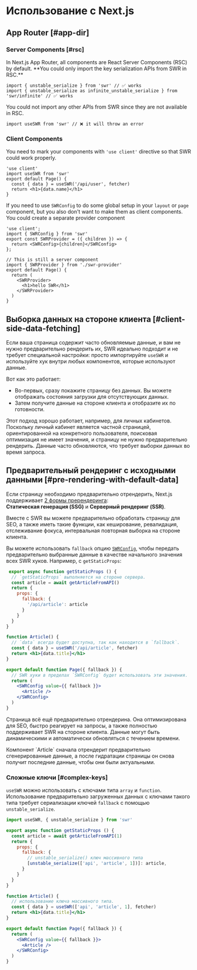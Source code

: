 
# Использование с Next.js

## App Router [#app-dir]

### Server Components [#rsc]

<Callout type="default" emoji="✅">
   In Next.js App Router, all components are React Server Components (RSC) by default. **You could only import the key serialization APIs from SWR in RSC.**
</Callout>

```tsx filename="app/page.tsx" copy
import { unstable_serialize } from 'swr' // ✅ works 
import { unstable_serialize as infinite_unstable_serialize } from 'swr/infinite' // ✅ works 
```


<Callout type="error">
   You could not import any other APIs from SWR since they are not available in RSC.
</Callout>

```tsx filename="app/page.tsx" highlight={1}
import useSWR from 'swr' // ❌ it will throw an error
```

### Client Components

You need to mark your components with `'use client'` directive so that SWR could work properly.

```tsx filename="app/page.tsx" highlight={1} copy
'use client'
import useSWR from 'swr'
export default Page() {
  const { data } = useSWR('/api/user', fetcher)
  return <h1>{data.name}</h1>
}
```

If you need to use `SWRConfig` to do some global setup in your `layout` or `page` component, but you also don't want to make them as client components. You could create a separate provider component

```tsx filename="app/swr-provider.tsx" copy
'use client';
import { SWRConfig } from 'swr'
export const SWRProvider = ({ children }) => {
  return <SWRConfig>{children}</SWRConfig>
};
```

```tsx filename="app/page.tsx" copy
// This is still a server component
import { SWRProvider } from './swr-provider'
export default Page() {
  return (
    <SWRProvider>
      <h1>hello SWR</h1>
    </SWRProvider>
  )
}
```

## Выборка данных на стороне клиента [#client-side-data-fetching]

Если ваша страница содержит часто обновляемые данные, и вам не нужно предварительно рендерить их, SWR идеально подходит и не требует специальной настройки: просто импортируйте `useSWR` и используйте хук внутри любых компонентов, которые используют данные.

Вот как это работает:

- Во-первых, сразу покажите страницу без данных. Вы можете отображать состояния загрузки для отсутствующих данных.
- Затем получите данные на стороне клиента и отобразите их по готовности.

Этот подход хорошо работает, например, для личных кабинетов. Поскольку личный кабинет является частной страницей, ориентированной на конкретного пользователя, поисковая оптимизация не имеет значения, и страницу не нужно предварительно рендерить. Данные часто обновляются, что требует выборки данных во время запроса.

## Предварительный рендеринг с исходными данными [#pre-rendering-with-default-data]

Если страницу необходимо предварительно отрендерить, Next.js поддерживает [2 формы пререндеринга](https://nextjs.org/docs/basic-features/data-fetching):  
**Статическая генерация (SSG)** и **Серверный рендеринг (SSR)**.

Вместе с SWR вы можете предварительно обработать страницу для SEO, а также иметь такие функции, как кеширование, ревалидация, отслеживание фокуса, интервальная повторная выборка на стороне клиента.

Вы можете использовать `fallback` опцию [`SWRConfig`](/docs/global-configuration), чтобы передать предварительно выбранные данные в качестве начального значения всех SWR хуков. Например, с `getStaticProps`:

```jsx
 export async function getStaticProps () {
  // `getStaticProps` выполняется на стороне сервера.
  const article = await getArticleFromAPI()
  return {
    props: {
      fallback: {
        '/api/article': article
      }
    }
  }
}

function Article() {
  // `data` всегда будет доступна, так как находится в `fallback`.
  const { data } = useSWR('/api/article', fetcher)
  return <h1>{data.title}</h1>
}

export default function Page({ fallback }) {
  // SWR хуки в пределах `SWRConfig` будет использовать эти значения.
  return (
    <SWRConfig value={{ fallback }}>
      <Article />
    </SWRConfig>
  )
}
```

Страница всё ещё предварительно отрендерина. Она оптимизирована для SEO, быстро реагирует на запросы, а также полностью поддерживает SWR на стороне клиента. Данные могут быть динамическими и автоматически обновляться с течением времени.

<Callout emoji="💡">
  Компонент `Article` сначала отрендерит предварительно сгенерированные данные, а после гидратации страницы он снова получит последние данные, чтобы они были актуальными.
</Callout>

### Сложные ключи [#complex-keys]

`useSWR` можно использовать с ключами типа `array` и `function`. Использование предварительно загруженных данных с ключами такого типа требует сериализации ключей `fallback` с помощью `unstable_serialize`.

```jsx
import useSWR, { unstable_serialize } from 'swr'

export async function getStaticProps () {
  const article = await getArticleFromAPI(1)
  return {
    props: {
      fallback: {
        // unstable_serialize() ключ массивного типа
        [unstable_serialize(['api', 'article', 1])]: article,
      }
    }
  }
}

function Article() {
  // использование ключа массивного типа.
  const { data } = useSWR(['api', 'article', 1], fetcher)
  return <h1>{data.title}</h1>
}

export default function Page({ fallback }) {
  return (
    <SWRConfig value={{ fallback }}>
      <Article />
    </SWRConfig>
  )
}
```

